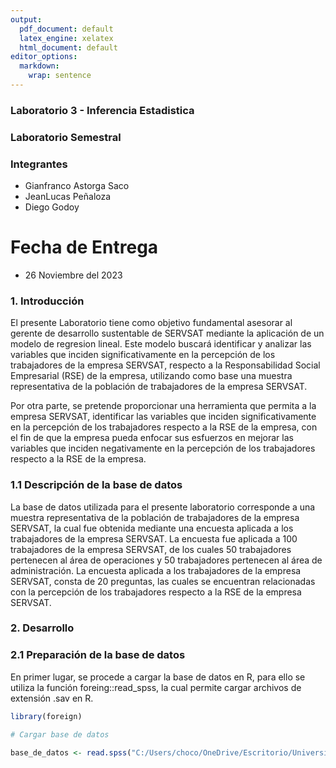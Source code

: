 ```yaml
---
output:
  pdf_document: default
  latex_engine: xelatex
  html_document: default
editor_options: 
  markdown: 
    wrap: sentence
---
```


### Laboratorio 3 - Inferencia Estadistica
### Laboratorio Semestral

### Integrantes

- Gianfranco Astorga Saco
- JeanLucas Peñaloza
- Diego Godoy

# Fecha de Entrega 

- 26 Noviembre del 2023

### 1. Introducción

El presente Laboratorio tiene como objetivo fundamental asesorar al gerente de desarrollo sustentable de SERVSAT mediante la aplicación
de un modelo de regresion lineal. Este modelo buscará identificar y analizar las variables que inciden significativamente en la percepción
de los trabajadores de la empresa SERVSAT, respecto a la Responsabilidad Social Empresarial (RSE) de la empresa, utilizando como base una muestra 
representativa de la población de trabajadores de la empresa SERVSAT.

Por otra parte, se pretende proporcionar una herramienta que permita a la empresa SERVSAT, identificar las variables que inciden significativamente
en la percepción de los trabajadores respecto a la RSE de la empresa, con el fin de que la empresa pueda enfocar sus esfuerzos en mejorar las variables
que inciden negativamente en la percepción de los trabajadores respecto a la RSE de la empresa.

### 1.1 Descripción de la base de datos

La base de datos utilizada para el presente laboratorio corresponde a una muestra representativa de la población de trabajadores de la empresa SERVSAT,
la cual fue obtenida mediante una encuesta aplicada a los trabajadores de la empresa SERVSAT. La encuesta fue aplicada a 100 trabajadores de la empresa SERVSAT,
de los cuales 50 trabajadores pertenecen al área de operaciones y 50 trabajadores pertenecen al área de administración. La encuesta aplicada a los trabajadores de la empresa
SERVSAT, consta de 20 preguntas, las cuales se encuentran relacionadas con la percepción de los trabajadores respecto a la RSE de la empresa SERVSAT.

### 2. Desarrollo

### 2.1 Preparación de la base de datos

En primer lugar, se procede a cargar la base de datos en R, para ello se utiliza la función foreing::read_spss, la cual permite cargar archivos de extensión .sav en R.

```r

library(foreign)

# Cargar base de datos

base_de_datos <- read.spss("C:/Users/choco/OneDrive/Escritorio/Universidad/Estadistica Inferencial/Laboratorio 3/Percepcion-de-la-RSE.sav", to.data.frame = TRUE)  # nolint
```


